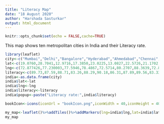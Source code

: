 ```yaml
---
title: "Literacy Map"
date: "18 August 2020"
author: "Harshada Sasturkar"
output: html_document
---
```


```r
knitr::opts_chunk$set(echo = FALSE,cache=TRUE)
```

This map shows ten metropolitan cities in India and their Literacy rate.

```r
library(leaflet)
city<-c("Mumbai","Delhi","Bangalore","Hyderabad","Ahmedabad","Chennai","Kolkata","Surat","Pune","Jaipur")
lat<-c(19.0760,28.7041,12.9716,17.3850,23.0225,13.0827,22.5726,21.1702,18.5204,26.9124)
lng<-c(72.877426,77.230003,77.5946,78.4867,72.5714,80.2707,88.3639,72.8311,73.8567,75.7873)
literacy<-c(89.73,87.59,88.71,83.26,88.29,90.18,86.31,87.89,89.56,83.33)
india<-as.data.frame(city)
india$lat<-lat
india$lng<-lng
india$literacy<-literacy
india$popup<-paste("Literacy rate:",india$literacy)

bookIcon<-icons(iconUrl = "bookIcon.png",iconWidth = 40,iconHeight = 40)

my_map<-leaflet()%>%addTiles()%>%addMarkers(lng=india$lng,lat=india$lat,icon=bookIcon,label = india$city,popup = india$popup)
my_map
```